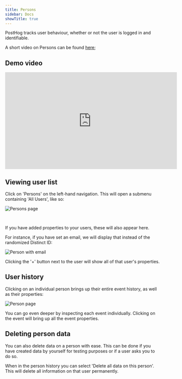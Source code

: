```yaml
---
title: Persons
sidebar: Docs
showTitle: true
---
```


<FeatureAvailability allPlans />

PostHog tracks user behaviour, whether or not the user is logged in and identifiable.

A short video on Persons can be found [here](https://youtu.be/8_SsZW1v56Q);

<BorderWrapper>
    <Quote
        imageSource="/images/customers/andy.jpeg"
        size="md"
        name="Andy Su"
        title="Founder and CEO, Pry"
        quote={`“We look into things such as how valuable customers who come to us via ads are compared to those who are organic. We then use that information to make decisions about our advertising strategy.”`}
    />
</BorderWrapper>

## Demo video

<iframe width="560" height="315" src="https://www.youtube.com/embed/GtSSxmOdyk4" frameborder="0" allow="accelerometer; autoplay; clipboard-write; encrypted-media; gyroscope; picture-in-picture" allowfullscreen></iframe>

## Viewing user list

Click on 'Persons' on the left-hand navigation. This will open a submenu containing 'All Users', like so:

![Persons page](../../images/features/people/people-page.png)

<br />

If you have added properties to your users, these will also appear here. 

For instance, if you have set an email, we will display that instead of the randomized Distinct ID:

![Person with email](../../images/features/people/user-email.png)

Clicking the '+' button next to the user will show all of that user's properties. 

## User history

Clicking on an individual person brings up their entire event history, as well as their properties:

![Person page](../../images/features/people/person-page.png)

You can go even deeper by inspecting each event individually. Clicking on the event will bring up all the event properties. 

## Deleting person data

You can also delete data on a person with ease. This can be done if you have created data by yourself for testing purposes or if a user asks you to do so.

When in the person history you can select 'Delete all data on this person'. This will delete all information on that user permanently.
